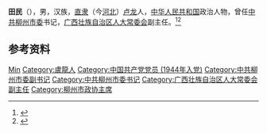 '''田民'''（{{bd|1927年|1月|2016年|2月18日}}），男，汉族，[[直隶|直隶]]（今[[河北|河北]]）[[卢龙|卢龙]]人，[[中华人民共和国|中华人民共和国]]政治人物，曾任[[中共柳州市委|中共柳州市委]]书记，[[广西壮族自治区人大常委会|广西壮族自治区人大常委会]]副主任。<ref>{{Cite web|title=广西壮族自治区人大常委会原副主任田民逝世，享年90岁|url=http://www.thepaper.cn/newsDetail_forward_1433991|accessdate=2020-08-31|work=澎湃新闻|archive-date=2016-04-22|archive-url=https://web.archive.org/web/20160422222550/http://www.thepaper.cn/newsDetail_forward_1433991|dead-url=no}}</ref><ref>{{Cite book|title=中华人民共和国职官志|author=何虎生, 李耀东, 向常福主编|publisher=中国社会出版社|year=2003|isbn=9787800883934|location=北京|pages=}}</ref>

== 参考资料 ==
{{reflist}}

{{中国人物小作品}}
{{中华人民共和国柳州市正职领导人}}

{{Authority control}}
{{DEFAULTSORT:Tian田}}
[[Category:田姓|Min]]
[[Category:盧龍人|Category:盧龍人]]
[[Category:中国共产党党员_(1944年入党)|Category:中国共产党党员 (1944年入党)]]
[[Category:中共柳州市委副书记|Category:中共柳州市委副书记]]
[[Category:中共柳州市委书记|Category:中共柳州市委书记]]
[[Category:广西壮族自治区人大常委会副主任|Category:广西壮族自治区人大常委会副主任]]
[[Category:柳州市政协主席|Category:柳州市政协主席]]